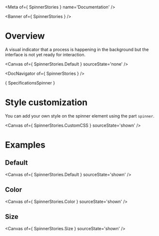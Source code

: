 
<Meta of={ SpinnerStories } name='Documentation' />

<Banner of={ SpinnerStories } />

# Overview

A visual indicator that a process is happening in the background but the interface is not yet ready for interaction.

<Canvas of={ SpinnerStories.Default } sourceState='none' />

<DocNavigator of={ SpinnerStories } />

<Markdown>{ SpecificationsSpinner }</Markdown>

# Style customization

You can add your own style on the spinner element using the part `spinner`.

<Canvas of={ SpinnerStories.CustomCSS } sourceState='shown' />

# Examples

## Default

<Canvas of={ SpinnerStories.Default } sourceState='shown' />

## Color

<Canvas of={ SpinnerStories.Color } sourceState='shown' />

## Size

<Canvas of={ SpinnerStories.Size } sourceState='shown' />
